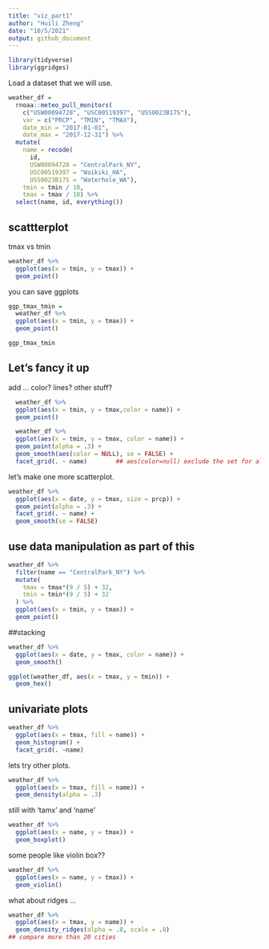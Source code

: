 ```yaml
---
title: "viz_part1"
author: "Huili Zheng"
date: "10/5/2021"
output: github_document
---
```

```r

library(tidyverse)
library(ggridges)
```

Load a dataset that we will use.
```r

weather_df = 
  rnoaa::meteo_pull_monitors(
    c("USW00094728", "USC00519397", "USS0023B17S"),
    var = c("PRCP", "TMIN", "TMAX"), 
    date_min = "2017-01-01",
    date_max = "2017-12-31") %>%
  mutate(
    name = recode(
      id, 
      USW00094728 = "CentralPark_NY", 
      USC00519397 = "Waikiki_HA",
      USS0023B17S = "Waterhole_WA"),
    tmin = tmin / 10,
    tmax = tmax / 10) %>%
  select(name, id, everything())
```


## scattterplot

tmax vs tmin

```r
weather_df %>%
  ggplot(aes(x = tmin, y = tmax)) + 
  geom_point()

```



you can save ggplots
```r
ggp_tmax_tmin = 
  weather_df %>%
  ggplot(aes(x = tmin, y = tmax)) + 
  geom_point()

ggp_tmax_tmin
```


## Let's fancy it up

add ... color? lines? other stuff?

```r
  weather_df %>%
  ggplot(aes(x = tmin, y = tmax,color = name)) + 
  geom_point()
```

```r
  weather_df %>%
  ggplot(aes(x = tmin, y = tmax, color = name)) + 
  geom_point(alpha = .3) +
  geom_smooth(aes(color = NULL), se = FALSE) +   
  facet_grid(. ~ name)        ## aes(color=null) exclude the set for all 
```

let's make one more scatterplot.
```r
weather_df %>%
  ggplot(aes(x = date, y = tmax, size = prcp)) + 
  geom_point(alpha = .3) +
  facet_grid(. ~ name) +
  geom_smooth(se = FALSE)
```


## use data manipulation as part of this

```r
weather_df %>%
  filter(name == "CentralPark_NY") %>%
  mutate(
    tmax = tmax*(9 / 5) + 32,
    tmin = tmin*(9 / 5) + 32
  ) %>%
  ggplot(aes(x = tmin, y = tmax)) +
  geom_point()

```

##stacking
```r

weather_df %>%
  ggplot(aes(x = date, y = tmax, color = name)) +
  geom_smooth()
```

```r
ggplot(weather_df, aes(x = tmax, y = tmin)) + 
  geom_hex()
```

## univariate plots

```r
weather_df %>%
  ggplot(aes(x = tmax, fill = name)) +
  geom_histogram() +
  facet_grid(. ~name)

```

lets try other plots.

```r
weather_df %>%
  ggplot(aes(x = tmax, fill = name)) +
  geom_density(alpha = .3)

```

still with 'tamx' and 'name'

```r
weather_df %>%
  ggplot(aes(x = name, y = tmax)) + 
  geom_boxplot()
```

some people like violin box??

```r
weather_df %>%
  ggplot(aes(x = name, y = tmax)) + 
  geom_violin()
```

what about ridges ...
```r
weather_df %>%
  ggplot(aes(x = tmax, y = name)) +
  geom_density_ridges(alpha = .8, scale = .8)
## compare more than 20 cities 
```


```r

```